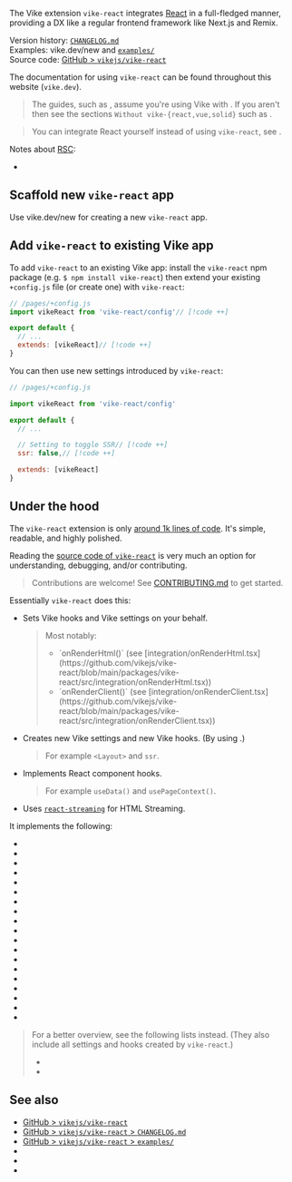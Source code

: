 
The <Link href="/extensions">Vike extension</Link> `vike-react` integrates [React](https://react.dev) in a full-fledged manner, providing a DX like a regular frontend framework like Next.js and Remix.

Version history: [`CHANGELOG.md`](https://github.com/vikejs/vike-react/blob/main/packages/vike-react/CHANGELOG.md)  
Examples: <Link href="/new">vike.dev/new</Link> and [`examples/`](https://github.com/vikejs/vike-react/tree/main/examples)  
Source code: [GitHub > `vikejs/vike-react`](https://github.com/vikejs/vike-react)  

The documentation for using `vike-react` can be found throughout this website (`vike.dev`).

> The guides, such as <Link href="/data-fetching" />, assume you're using Vike with <UiFrameworkExtension name noLink comma />. If you aren't then see the sections `Without vike-{react,vue,solid}` such as <Link href="/useData#without-vike-react-vue-solid" />.

> You can integrate React yourself instead of using `vike-react`, see <Link href="/react#custom-integration" />.

Notes about [RSC](https://react.dev/blog/2023/03/22/react-labs-what-we-have-been-working-on-march-2023#react-server-components):
- <Link href="/react#react-server-components" doNotInferSectionTitle />


## Scaffold new `vike-react` app

Use <Link href="/new">vike.dev/new</Link> for creating a new `vike-react` app.


## Add `vike-react` to existing Vike app

To add `vike-react` to an existing Vike app: install the `vike-react` npm package (e.g. `$ npm install vike-react`) then extend your existing `+config.js` file (or create one) with `vike-react`:

```js
// /pages/+config.js
import vikeReact from 'vike-react/config'// [!code ++]

export default {
  // ...
  extends: [vikeReact]// [!code ++]
}
```

You can then use <Link href="#under-the-hood">new settings introduced by `vike-react`</Link>:

```js
// /pages/+config.js

import vikeReact from 'vike-react/config'

export default {
  // ...

  // Setting to toggle SSR// [!code ++]
  ssr: false,// [!code ++]

  extends: [vikeReact]
}
```


## Under the hood

The `vike-react` extension is only [around 1k lines of code](https://gist.github.com/brillout/6267ecb8c996fb4a401985106cc81936).
It's simple, readable, and highly polished.

Reading the [source code of `vike-react`](https://github.com/vikejs/vike-react) is very much an option for understanding, debugging, and/or contributing.

> Contributions are welcome! See [CONTRIBUTING.md](https://github.com/vikejs/vike-react/blob/main/CONTRIBUTING.md) to get started.

Essentially `vike-react` does this:
- Sets <Link href="/hooks">Vike hooks</Link> and <Link href="/settings">Vike settings</Link> on your behalf.
  > Most notably:
  > - <Link href="/onRenderHtml">`onRenderHtml()`</Link>
  >   (see [integration/onRenderHtml.tsx](https://github.com/vikejs/vike-react/blob/main/packages/vike-react/src/integration/onRenderHtml.tsx))
  > - <Link href="/onRenderClient">`onRenderClient()`</Link>
  >   (see [integration/onRenderClient.tsx](https://github.com/vikejs/vike-react/blob/main/packages/vike-react/src/integration/onRenderClient.tsx))
- Creates new Vike settings and new Vike hooks. (By using <Link href="/meta" />.)
  > For example <Link href="/Layout">`<Layout>`</Link> and <Link href="/ssr">`ssr`</Link>.
- Implements React component hooks.
  > For example <Link href="/useData">`useData()`</Link> and <Link href="/usePageContext">`usePageContext()`</Link>.
- Uses [`react-streaming`](https://github.com/brillout/react-streaming) for <Link href="/streaming">HTML Streaming</Link>.

It implements the following:

- <Link noBreadcrumb href="/useData" />
- <Link noBreadcrumb href="/usePageContext" />
- <Link noBreadcrumb href="/Layout" />
- <Link noBreadcrumb href="/Wrapper" />
- <Link noBreadcrumb href="/ssr" />
- <Link noBreadcrumb href="/stream" />
- <Link noBreadcrumb href="/clientOnly" />
- <Link noBreadcrumb href="/reactStrictMode" />
- <Link noBreadcrumb href="/onBeforeRenderClient" />
- <Link noBreadcrumb href="/onAfterRenderClient" />
- <Link noBreadcrumb href="/Head" />
- <Link noBreadcrumb href="/title" />
- <Link noBreadcrumb href="/description" />
- <Link noBreadcrumb href="/image" />
- <Link noBreadcrumb href="/favicon" />
- <Link noBreadcrumb href="/viewport" />
- <Link noBreadcrumb href="/lang" />
- <Link noBreadcrumb href="/htmlAttributes" />
- <Link noBreadcrumb href="/bodyAttributes" />

> For a better overview, see the following lists instead. (They also include all settings and hooks created by `vike-react`.)
> - <Link href="/settings" />
> - <Link href="/hooks" />



## See also

- [GitHub > `vikejs/vike-react`](https://github.com/vikejs/vike-react)
- [GitHub > `vikejs/vike-react` > `CHANGELOG.md`](https://github.com/vikejs/vike-react/blob/main/packages/vike-react/CHANGELOG.md)
- [GitHub > `vikejs/vike-react` > `examples/`](https://github.com/vikejs/vike-react/tree/main/examples)
- <Link href="/react" />
- <Link href="/vike-vue" />
- <Link href="/vike-solid" />

